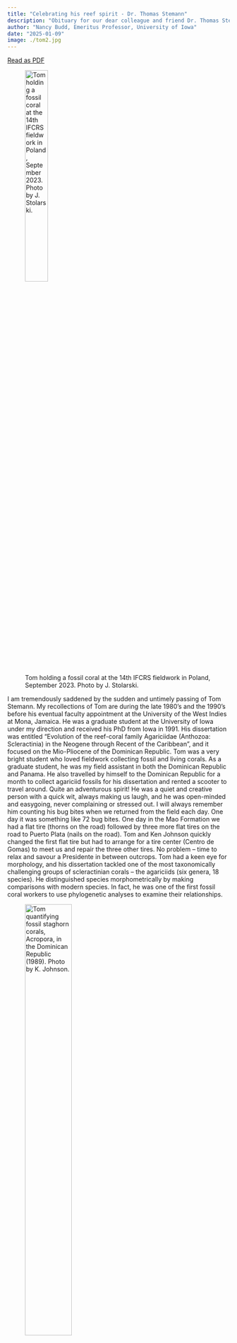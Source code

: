 ```yaml
---
title: "Celebrating his reef spirit - Dr. Thomas Stemann"
description: "Obituary for our dear colleague and friend Dr. Thomas Stemann (8 October 1962 – 25 September 2024)"
author: "Nancy Budd, Emeritus Professor, University of Iowa"
date: "2025-01-09"
image: ./tom2.jpg
---
```


[Read as PDF](stemann-obit.pdf)

![Tom holding a fossil coral at the 14th IFCRS fieldwork in Poland, September 2023. Photo by J. Stolarski.](tom1.jpg){fig-align="left" width="35%"}

I am tremendously saddened by the sudden and untimely passing of Tom Stemann. My recollections of Tom are during the late 1980’s and the 1990’s before his eventual faculty appointment at the University of the West Indies at Mona, Jamaica. He was a graduate student at the University of Iowa under my direction and received his PhD from Iowa in 1991. His dissertation was entitled “Evolution of the reef-coral family Agariciidae (Anthozoa: Scleractinia) in the Neogene through Recent of the Caribbean”, and it focused on the Mio-Pliocene of the Dominican Republic. Tom was a very bright student who loved fieldwork collecting fossil and living corals. As a graduate student, he was my field assistant in both the Dominican Republic and Panama. He also travelled by himself to the Dominican Republic for a month to collect agariciid fossils for his dissertation and rented a scooter to travel around. Quite an adventurous spirit! He was a quiet and creative person with a quick wit, always making us laugh, and he was open-minded and easygoing, never complaining or stressed out. I will always remember him counting his bug bites when we returned from the field each day. One day it was something like 72 bug bites. One day in the Mao Formation we had a flat tire (thorns on the road) followed by three more flat tires on the road to Puerto Plata (nails on the road). Tom and Ken Johnson quickly changed the first flat tire but had to arrange for a tire center (Centro de Gomas) to meet us and repair the three other tires. No problem – time to relax and savour a Presidente in between outcrops. Tom had a keen eye for morphology, and his dissertation tackled one of the most taxonomically challenging groups of scleractinian corals – the agariciids (six genera, 18 species). He distinguished species morphometrically by making comparisons with modern species. In fact, he was one of the first fossil coral workers to use phylogenetic analyses to examine their relationships.

![Tom quantifying fossil staghorn corals, Acropora, in the Dominican Republic (1989). Photo by K. Johnson.](tom2.jpg){fig-align="left" width="50%"}

After he obtained his Ph.D., Tom had a postdoctoral fellowship at the University of Bern in Switzerland under the supervision of Jörn Geister. At that time, he became interested in the Paleogene of Italy and collaborated with Francesca Bosellini on Actinacis rollei. Tom also worked with me on a large collection of Eocene corals made by Robert Stewart (geologist of the Panama Canal Commission) in the Gatuncillo Formation of Panama and described five new species. On his return to Iowa from Europe, Tom joined our group examining Plio-Pleistocene turnover in Caribbean reef coral fauna. Not knowing that Jamaica would eventually become his home, Tom toured Jamaica for the first time with us in 1994 making large Plio-Pleistocene coral collections and helping with identifications. Of course, later on, upon moving to the island, he became an expert in its geology and paleontology.

![Tom walking along an outcrop at Enriquillo Valley in the Dominican Republic (1989). Photo by K. Johnson.](tom3.jpg){fig-align="left" width="35%"}

Tom really enjoyed the more carefree, slow-paced lifestyle of the Caribbean, and I’m so glad he had a faculty position at the University of the West Indies. Tom was also dedicated to the IFCRS, attending most of the meetings of the society and appreciating its international orientation. He was especially honored to serve on the IFCRS council.

Nancy Budd, Emeritus Professor University of Iowa, Nov. 2024.

![Enjoying fieldwork at an Oxfordian outcrop of Saint Mihiel, France (1991). Left to right: T. Stemann, G. Melnikova, G. Boekshoten, J. Geister, and B. Lathuilière. Photo courtesy of B. Lathuilière.](tom4.png){fig-align="left" width="50%"}

![Tom after he asked the Bowden beds to be excavated, Jamaica (2008). Photo by A. O'Dea.](tom5.jpg){fig-align="left" width="50%"}

![Fieldwork in Jamaica (2008). Left: Tom and Felix Rodriguez studying a Pliocene coast outcrop. Right: Tom getting a quick refreshment. Photos by A. O'Dea.](tom6.png){fig-align="left" width="50%"}

![Conference dinner at the Wieliczka Salt Mine in Krakow, Poland (2023). 14th IFCRS meeting. Left to right: T. Brachert, S. Goffredo, F. Bosellini, and T. Stemann. Photo by N. Santodomingo.](tom7.jpg){fig-align="left" width="50%"}
